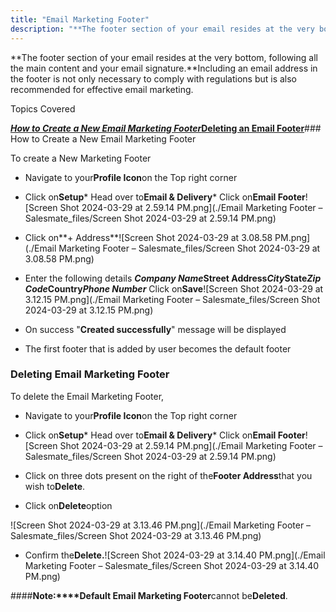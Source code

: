 ```yaml
---
title: "Email Marketing Footer"
description: "**The footer section of your email resides at the very bottom, following all the main content and your email signature.**Including an email address in..."
---
```


**The footer section of your email resides at the very bottom, following all the main content and your email signature.**Including an email address in the footer is not only necessary to comply with regulations but is also recommended for effective email marketing.

Topics Covered


***[How to Create a New Email Marketing Footer](https://support.salesmate.io/hc/en-us/articles/19889812610841-Email-Marketing-Footer#h_01H4QR6E1F5T4TM2458VWTXTF5)*****[Deleting an Email Footer](https://support.salesmate.io/hc/en-us/articles/19889812610841-Email-Marketing-Footer#h_01H4QS0V6754J73AFJKV270PQZ)**### How to Create a New Email Marketing Footer

To create a New Marketing Footer


*   Navigate to your**Profile Icon**on the Top right corner

*   Click on**Setup***   Head over to**Email & Delivery***   Click on**Email Footer**![Screen Shot 2024-03-29 at 2.59.14 PM.png](./Email Marketing Footer – Salesmate_files/Screen Shot 2024-03-29 at 2.59.14 PM.png)


*   Click on**+ Address**![Screen Shot 2024-03-29 at 3.08.58 PM.png](./Email Marketing Footer – Salesmate_files/Screen Shot 2024-03-29 at 3.08.58 PM.png)


*   Enter the following details
    ***Company Name*****Street Address*****City*****State*****Zip Code*****Country*****Phone Number***   Click on**Save**![Screen Shot 2024-03-29 at 3.12.15 PM.png](./Email Marketing Footer – Salesmate_files/Screen Shot 2024-03-29 at 3.12.15 PM.png)


*   On success "**Created successfully**" message will be displayed

*   The first footer that is added by user becomes the default footer


### Deleting Email Marketing Footer

To delete the Email Marketing Footer,


*   Navigate to your**Profile Icon**on the Top right corner

*   Click on**Setup***   Head over to**Email & Delivery***   Click on**Email Footer**![Screen Shot 2024-03-29 at 2.59.14 PM.png](./Email Marketing Footer – Salesmate_files/Screen Shot 2024-03-29 at 2.59.14 PM.png)


*   Click on three dots present on the right of the**Footer Address**that you wish to**Delete**.

*   Click on**Delete**option

![Screen Shot 2024-03-29 at 3.13.46 PM.png](./Email Marketing Footer – Salesmate_files/Screen Shot 2024-03-29 at 3.13.46 PM.png)


*   Confirm the**Delete.**![Screen Shot 2024-03-29 at 3.14.40 PM.png](./Email Marketing Footer – Salesmate_files/Screen Shot 2024-03-29 at 3.14.40 PM.png)

<Note>


####**Note:****Default Email Marketing Footer**cannot be**Deleted**.

</Note>
